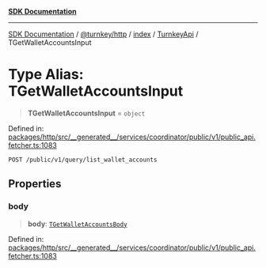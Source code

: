 [**SDK Documentation**](../../../../../../README.mdx)

***

[SDK Documentation](../../../../../../packages.mdx) / [@turnkey/http](../../../../README.mdx) / [index](../../../README.mdx) / [TurnkeyApi](../README.mdx) / TGetWalletAccountsInput

# Type Alias: TGetWalletAccountsInput

> **TGetWalletAccountsInput** = `object`

Defined in: [packages/http/src/\_\_generated\_\_/services/coordinator/public/v1/public\_api.fetcher.ts:1083](https://github.com/tkhq/sdk/blob/3a88af7d1d927c6022706911d6af0f92f1440e00/packages/http/src/__generated__/services/coordinator/public/v1/public_api.fetcher.ts#L1083)

`POST /public/v1/query/list_wallet_accounts`

## Properties

### body

> **body**: [`TGetWalletAccountsBody`](TGetWalletAccountsBody.mdx)

Defined in: [packages/http/src/\_\_generated\_\_/services/coordinator/public/v1/public\_api.fetcher.ts:1083](https://github.com/tkhq/sdk/blob/3a88af7d1d927c6022706911d6af0f92f1440e00/packages/http/src/__generated__/services/coordinator/public/v1/public_api.fetcher.ts#L1083)
